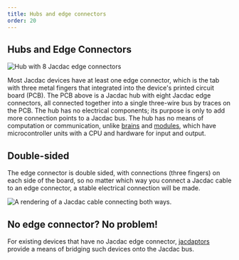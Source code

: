 ```yaml
---
title: Hubs and edge connectors
order: 20
---
```


## Hubs and Edge Connectors

![Hub with 8 Jacdac edge connectors](./hubv10.jpg)

Most Jacdac devices have at least one edge connector, which is the 
tab with three metal fingers that integrated into the device's printed circuit board (PCB). 
The PCB above is a Jacdac hub with eight Jacdac edge connectors, all connected together into
a single three-wire bus by traces on the PCB. The hub has no electrical 
components; its purpose is only to add more connection points to a Jacdac bus. The hub has no means
of computation or communication, unlike [brains](/start/brains) and [modules](/start/modules),
which have microcontroller units with a CPU and hardware for input and output.

## Double-sided

The edge connector is double sided, with connections (three fingers) on each 
side of the board, so no matter which way you connect a Jacdac cable to 
an edge connector, a stable electrical connection will be made.

![A rendering of a Jacdac cable connecting both ways.](./reversibleconnectoranimation.gif)

## No edge connector? No problem!

For existing devices that have no Jacdac edge connector, [jacdaptors](/start/jacdaptors) 
provide a means of bridging such devices onto the Jacdac bus.
